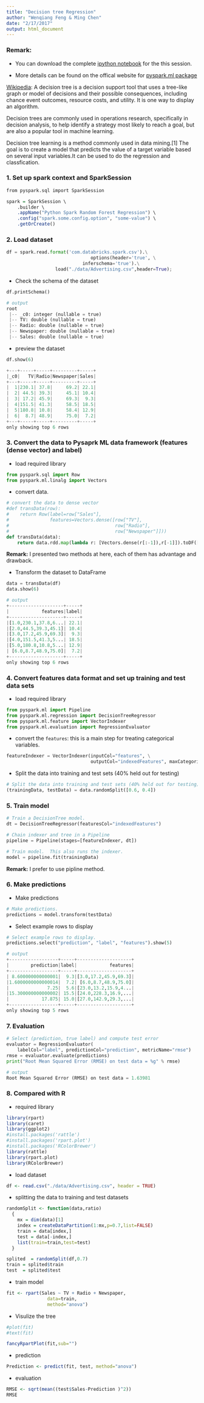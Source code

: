 ```yaml
---
title: "Decision tree Regression"
author: "Wenqiang Feng & Ming Chen"
date: "2/17/2017"
output: html_document
---
```



### Remark:

- You can download the complete [ipython notebook](./ipynb/DecisionTreeR.ipynb) for the this session.

- More details can be found on the offical website for [pyspark.ml package](https://spark.apache.org/docs/latest/ml-classification-regression.html) 


[Wikipedia](https://en.wikipedia.org/wiki/Decision_tree): A decision tree is a decision support tool that uses a tree-like graph or model of decisions and their possible consequences, including chance event outcomes, resource costs, and utility. It is one way to display an algorithm. 

Decision trees are commonly used in operations research, specifically in decision analysis, to help identify a strategy most likely to reach a goal, but are also a popular tool in machine learning.

Decision tree learning is a method commonly used in data mining.[1] The goal is to create a model that predicts the value of a target variable based on several input variables.It can be used to do the regression and classfication. 

###  1. Set up spark context and SparkSession

```r
from pyspark.sql import SparkSession

spark = SparkSession \
    .builder \
    .appName("Python Spark Random Forest Regression") \
    .config("spark.some.config.option", "some-value") \
    .getOrCreate()
```

### 2. Load dataset
```python
df = spark.read.format('com.databricks.spark.csv').\
                               options(header='true', \
                            inferschema='true').\
                  load("./data/Advertising.csv",header=True);
```
- Check the schema of the dataset
```python
df.printSchema()
```
```python
# output
root
 |-- _c0: integer (nullable = true)
 |-- TV: double (nullable = true)
 |-- Radio: double (nullable = true)
 |-- Newspaper: double (nullable = true)
 |-- Sales: double (nullable = true)
```
- preview the dataset
```python
df.show(6)
```
```python
+---+-----+-----+---------+-----+
|_c0|   TV|Radio|Newspaper|Sales|
+---+-----+-----+---------+-----+
|  1|230.1| 37.8|     69.2| 22.1|
|  2| 44.5| 39.3|     45.1| 10.4|
|  3| 17.2| 45.9|     69.3|  9.3|
|  4|151.5| 41.3|     58.5| 18.5|
|  5|180.8| 10.8|     58.4| 12.9|
|  6|  8.7| 48.9|     75.0|  7.2|
+---+-----+-----+---------+-----+
only showing top 6 rows
```

### 3. Convert the data to Pysaprk ML data framework (features (dense vector) and label)

-  load required library
```python
from pyspark.sql import Row
from pyspark.ml.linalg import Vectors
```

- convert data. 
```python
# convert the data to dense vector
#def transData(row):
#    return Row(label=row["Sales"],
#               features=Vectors.dense([row["TV"],
#                                       row["Radio"],
#                                       row["Newspaper"]]))
def transData(data):
    return data.rdd.map(lambda r: [Vectors.dense(r[:-1]),r[-1]]).toDF(['features','label'])
```

**Remark:** I presented two methods at here, each of them has advantage and drawback.

- Transform the dataset to DataFrame
```python
data = transData(df)
data.show(6)
```

```python
# output
+--------------------+-----+
|            features|label|
+--------------------+-----+
|[1.0,230.1,37.8,6...| 22.1|
|[2.0,44.5,39.3,45.1]| 10.4|
|[3.0,17.2,45.9,69.3]|  9.3|
|[4.0,151.5,41.3,5...| 18.5|
|[5.0,180.8,10.8,5...| 12.9|
| [6.0,8.7,48.9,75.0]|  7.2|
+--------------------+-----+
only showing top 6 rows
```

### 4. Convert features data format and set up training and test data sets

- load required library 
```python
from pyspark.ml import Pipeline
from pyspark.ml.regression import DecisionTreeRegressor
from pyspark.ml.feature import VectorIndexer
from pyspark.ml.evaluation import RegressionEvaluator
```

- convert the `features`: this is a main step for treating categorical variables.
```python
featureIndexer = VectorIndexer(inputCol="features", \
                               outputCol="indexedFeatures", maxCategories=4).fit(data)
```
- Split the data into training and test sets (40% held out for testing)
```python
# Split the data into training and test sets (40% held out for testing)
(trainingData, testData) = data.randomSplit([0.6, 0.4])
```

### 5. Train model
```python
# Train a DecisionTree model.
dt = DecisionTreeRegressor(featuresCol="indexedFeatures")
```
```python
# Chain indexer and tree in a Pipeline
pipeline = Pipeline(stages=[featureIndexer, dt])
```
```python
# Train model.  This also runs the indexer.
model = pipeline.fit(trainingData)
```
**Remark:** I prefer to use pipline method. 

### 6. Make predictions

- Make predictions
```python
# Make predictions.
predictions = model.transform(testData)
```

- Select example rows to display
```python
# Select example rows to display.
predictions.select("prediction", "label", "features").show(5)
```
```python
# output
+------------------+-----+--------------------+
|        prediction|label|            features|
+------------------+-----+--------------------+
| 8.600000000000001|  9.3|[3.0,17.2,45.9,69.3]|
|1.6000000000000014|  7.2| [6.0,8.7,48.9,75.0]|
|              7.25|  5.6|[23.0,13.2,15.9,4...|
|15.300000000000002| 15.5|[24.0,228.3,16.9,...|
|            17.875| 15.0|[27.0,142.9,29.3,...|
+------------------+-----+--------------------+
only showing top 5 rows
```

### 7. Evaluation

```python
# Select (prediction, true label) and compute test error
evaluator = RegressionEvaluator(
    labelCol="label", predictionCol="prediction", metricName="rmse")
rmse = evaluator.evaluate(predictions)
print("Root Mean Squared Error (RMSE) on test data = %g" % rmse)
```
```python
# output
Root Mean Squared Error (RMSE) on test data = 1.63981
```

### 8. Compared with R 

- required library 
```r
library(rpart)
library(caret)
library(ggplot2)
#install.packages('rattle')
#install.packages('rpart.plot')
#install.packages('RColorBrewer')
library(rattle)
library(rpart.plot)
library(RColorBrewer)
```

- load dataset

```r
df <- read.csv("./data/Advertising.csv", header = TRUE)
```

- splitting the data to training and test datasets
```r
randomSplit <- function(data,ratio)
  {
    mx = dim(data)[1]
    index = createDataPartition(1:mx,p=0.7,list=FALSE)
    train = data[index,]
    test = data[-index,]
    list(train=train,test=test)
  }
```
```r
splited  = randomSplit(df,0.7) 
train = splited$train
test  = splited$test
```

- train model

```r
fit <- rpart(Sales ~ TV + Radio + Newspaper,
               data=train,
               method="anova")
```

- Visulize the tree 
```r
#plot(fit)
#text(fit)
```

```r
fancyRpartPlot(fit,sub="")
```

- prediction 
```r
Prediction <- predict(fit, test, method="anova")
```

- evaluation 
```r
RMSE <- sqrt(mean((test$Sales-Prediction )^2))
RMSE
```



